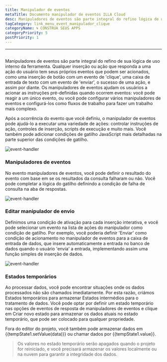 ```yaml
---
title: Manipulador de eventos
metaTitle: Documento manipulador de eventos ILLA Cloud
desc: Manipuladores de eventos são parte integral do refino lógica de uso interno da ferramenta
tagCategory: link_menu_event_manipulador_clique
categoryName: 🌀 CONSTRUA SEUS APPS
categoryPriority: 5
postPriority: 1
---
```


* * *

## <Heading hidden>Manipulador de eventos</Heading>

Manipuladores de eventos são parte integral do refino de sua lógica de uso interno da ferramenta. Qualquer inserção ou ação que responda a uma ação do usuário tem seus próprios eventos que podem ser acionados, como uma inserção de botão com um evento de 'clique', uma caixa de entrada de texto com um evento de 'enviar', o sucesso de uma ação, e assim por diante. Os manipuladores de eventos ajudam os usuários a acionar as instruções pré-definidas quando ocorrem eventos: você pode reagir a um único evento, ou você pode configurar vários manipuladores de eventos e configurá-los como fluxos de trabalho para fazer um trabalho mais complexo.

Após a ocorrência do evento que você definiu, o manipulador de eventos pode ajudá-lo a executar uma variedade de ações: controlar instruções de ação, controles de inserção, scripts de execução e muito mais. Você também pode adicionar condições de gatilho JavaScript mais detalhadas na parte superior das condições de gatilho.

<img alt="event-handler" src='https://cdn.illacloud.com/official-website/img/official-site/event-handler-01.png' />

### Manipuladores de eventos

No evento manipuladores de eventos, você pode definir o resultado do evento com base em se os resultados da consulta falharam ou não. Você pode completar a lógica do gatilho definindo a condição de falha de consulta na aba de respostas.

<img alt="event-handler" src='https://cdn.illacloud.com/official-website/img/official-site/event-handler-02.png' />

### Editar manipulador de envio

Definimos uma condição de ativação para cada inserção interativa, e você pode selecionar um evento na lista de ações do manipulador como condição de gatilho. Por exemplo, você poderia definir 'Enviar' como condição de acionamento no manipulador de eventos para a caixa de entrada de dados, que insere automaticamente a entrada no banco de dados quando o usuário 'envia' a entrada, implementando assim uma função simples de inserção de dados.

<img alt="event-handler" src='https://cdn.illacloud.com/official-website/img/official-site/event-handler-03.png' />

### Estados temporários

Ao processar dados, você pode encontrar situações onde os dados processados não são chamados imediatamente. Por esta razão, criámos Estados temporários para armazenar Estados intermédios para o tratamento de dados. Você pode optar por definir um estado temporário nas opções de eventos de resposta de manipuladores de eventos e clique em Criar novo estado para armazenar os dados atuais no estado temporário, que pode ser colocado para qualquer propriedade.

Fora do editor do projeto, você também pode armazenar dados em {{tempState1.setValue(data)}} ou chamar dados por {{tempState1.value}}.

> Os valores no estado temporário serão apagados quando o projeto for reiniciado, e você precisará armazenar os valores localmente ou na nuvem para garantir a integridade dos dados.
